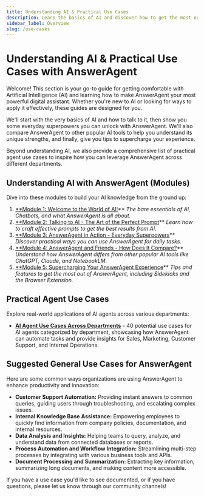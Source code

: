```yaml
---
title: Understanding AI & Practical Use Cases
description: Learn the basics of AI and discover how to get the most out of AnswerAgent with practical examples.
sidebar_label: Overview
slug: /use-cases
---
```


# Understanding AI & Practical Use Cases with AnswerAgent

Welcome! This section is your go-to guide for getting comfortable with Artificial Intelligence (AI) and learning how to make AnswerAgent your most powerful digital assistant. Whether you're new to AI or looking for ways to apply it effectively, these guides are designed for you.

We'll start with the very basics of AI and how to talk to it, then show you some everyday superpowers you can unlock with AnswerAgent. We'll also compare AnswerAgent to other popular AI tools to help you understand its unique strengths, and finally, give you tips to supercharge your experience.

Beyond understanding AI, we also provide a comprehensive list of practical agent use cases to inspire how you can leverage AnswerAgent across different departments.

## Understanding AI with AnswerAgent (Modules)

Dive into these modules to build your AI knowledge from the ground up:

1.  [\*\*Module 1: Welcome to the World of AI!](./module-1-welcome-to-ai.mdx)\*\*
    _The bare essentials of AI, Chatbots, and what AnswerAgent is all about._
2.  [\*\*Module 2: Talking to AI - The Art of the Perfect Prompt](./module-2-art-of-the-prompt.mdx)\*\*
    _Learn how to craft effective prompts to get the best results from AI._
3.  [\*\*Module 3: AnswerAgent in Action - Everyday Superpowers](./module-3-answeragent-in-action.mdx)\*\*
    _Discover practical ways you can use AnswerAgent for daily tasks._
4.  [\*\*Module 4: AnswerAgent and Friends - How Does It Compare?](./module-4-answeragent-vs-others.mdx)\*\*
    _Understand how AnswerAgent differs from other popular AI tools like ChatGPT, Claude, and NotebookLM._
5.  [\*\*Module 5: Supercharging Your AnswerAgent Experience](./module-5-supercharging-answeragent.mdx)\*\*
    _Tips and features to get the most out of AnswerAgent, including Sidekicks and the Browser Extension._

## Practical Agent Use Cases

Explore real-world applications of AI agents across various departments:

-   [**AI Agent Use Cases Across Departments**](./agent-use-cases.mdx) - 40 potential use cases for AI agents categorized by department, showcasing how AnswerAgent can automate tasks and provide insights for Sales, Marketing, Customer Support, and Internal Operations.

## Suggested General Use Cases for AnswerAgent

Here are some common ways organizations are using AnswerAgent to enhance productivity and innovation:

-   **Customer Support Automation:** Providing instant answers to common queries, guiding users through troubleshooting, and escalating complex issues.
-   **Internal Knowledge Base Assistance:** Empowering employees to quickly find information from company policies, documentation, and internal resources.
-   **Data Analysis and Insights:** Helping teams to query, analyze, and understand data from connected databases or reports.
-   **Process Automation and Workflow Integration:** Streamlining multi-step processes by integrating with various business tools and APIs.
-   **Document Processing and Summarization:** Extracting key information, summarizing long documents, and making content more accessible.

If you have a use case you'd like to see documented, or if you have questions, please let us know through our community channels!
